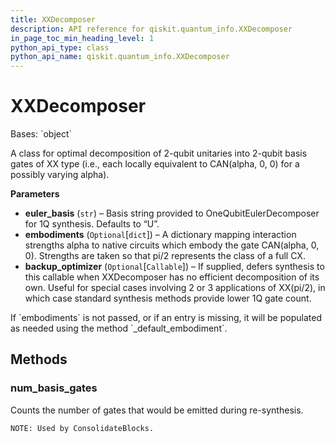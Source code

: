 ```yaml
---
title: XXDecomposer
description: API reference for qiskit.quantum_info.XXDecomposer
in_page_toc_min_heading_level: 1
python_api_type: class
python_api_name: qiskit.quantum_info.XXDecomposer
---
```


# XXDecomposer

<Class id="qiskit.quantum_info.XXDecomposer" isDedicatedPage={true} github="https://github.com/qiskit/qiskit/tree/stable/0.20/qiskit/quantum_info/synthesis/xx_decompose/decomposer.py" signature="XXDecomposer(euler_basis='U', embodiments=None, backup_optimizer=None)" modifiers="class">
  Bases: `object`

  A class for optimal decomposition of 2-qubit unitaries into 2-qubit basis gates of XX type (i.e., each locally equivalent to CAN(alpha, 0, 0) for a possibly varying alpha).

  **Parameters**

  *   **euler\_basis** (`str`) – Basis string provided to OneQubitEulerDecomposer for 1Q synthesis. Defaults to “U”.
  *   **embodiments** (`Optional`\[`dict`]) – A dictionary mapping interaction strengths alpha to native circuits which embody the gate CAN(alpha, 0, 0). Strengths are taken so that pi/2 represents the class of a full CX.
  *   **backup\_optimizer** (`Optional`\[`Callable`]) – If supplied, defers synthesis to this callable when XXDecomposer has no efficient decomposition of its own. Useful for special cases involving 2 or 3 applications of XX(pi/2), in which case standard synthesis methods provide lower 1Q gate count.

  <Admonition title="Note" type="note">
    If `embodiments` is not passed, or if an entry is missing, it will be populated as needed using the method `_default_embodiment`.
  </Admonition>

  ## Methods

  ### num\_basis\_gates

  <Function id="qiskit.quantum_info.XXDecomposer.num_basis_gates" signature="XXDecomposer.num_basis_gates(unitary)">
    Counts the number of gates that would be emitted during re-synthesis.

    NOTE: Used by ConsolidateBlocks.
  </Function>
</Class>

